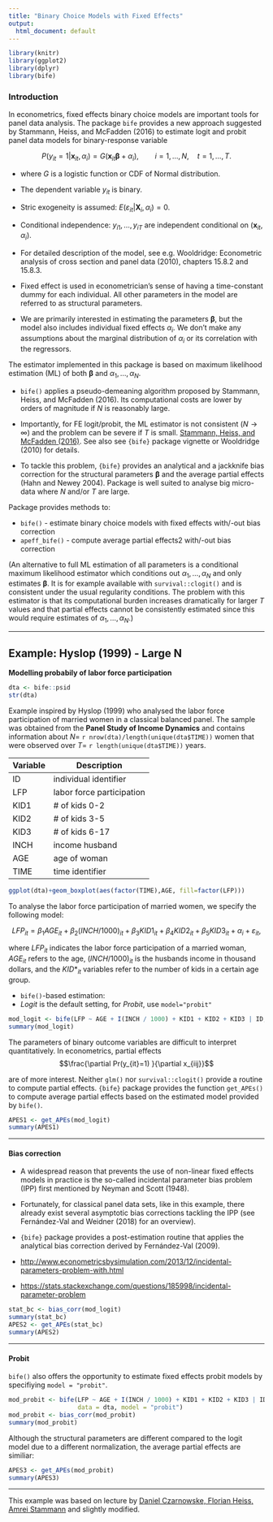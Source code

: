 ---
title: "Binary Choice Models with Fixed Effects"
output:
  html_document: default
---

```{r setup, include=FALSE}
library(knitr)
library(ggplot2)
library(dplyr)
library(bife)
```


### Introduction 

In econometrics, fixed effects binary choice models are important tools for panel data analysis. The package `bife` provides a new approach suggested by Stammann, Heiss, and McFadden (2016) to estimate logit and probit panel data models for binary-response variable

$$P(y_{it}=1|\mathbf{x}_{it},\alpha_i) = 
G(\mathbf{x}_{it}\mathbf{\beta}+\alpha_i), \qquad i=1, \dots, N, \quad t=1, \dots , T.$$

* where $G$ is a logistic function or CDF of Normal distribution.  

* The dependent variable $y_{it}$ is binary.   

* Stric exogeneity is assumed: $E(\varepsilon_{it}|\mathbf{X}_i,\alpha_i)=0$.  

* Conditional independence: $y_{i1}, \dots, y_{iT}$ are independent conditional on $(\mathbf{x}_{it},\alpha_i)$.

* For detailed description of the model, see e.g. Wooldridge: Econometric analysis of cross section and panel data (2010), chapters 15.8.2 and 15.8.3.

* Fixed effect is used in econometrician's sense of having a time-constant dummy for each individual. All other parameters in the model are referred to as structural parameters.


* We are primarily interested in estimating the parameters $\mathbf{\beta}$, but the model also includes individual fixed effects $\alpha_i$. We don't make any assumptions about the marginal distribution of $\alpha_i$ or its correlation with the regressors.

The estimator implemented in this package is based on maximum likelihood estimation (ML) of both $\mathbf{\beta}$ and $\alpha_1,\dots,\alpha_N$. 

* `bife()` applies a pseudo-demeaning algorithm proposed by Stammann, Heiss, and McFadden (2016). Its computational costs are lower by orders of magnitude if $N$ is reasonably large.

* Importantly, for FE logit/probit, the ML estimator is not consistent ($N\rightarrow \infty$) and  the problem can be severe if $T$ is small. [Stammann, Heiss, and McFadden (2016)](https://www.econstor.eu/bitstream/10419/145837/1/VfS_2016_pid_6909.pdf). See also see `{bife}` package vignette or Wooldridge (2010) for details. 

* To tackle this problem, `{bife}` provides an analytical and a jackknife bias correction for the structural parameters $\mathbf{\beta}$ and the average partial effects (Hahn and Newey 2004). Package is well suited to analyse big micro-data where $N$ and/or $T$ are large.

Package provides methods to:

  - `bife()`  - estimate binary choice models with fixed effects with/-out bias correction
  - `apeff_bife()`  - compute average partial effects2 with/-out bias correction


(An alternative to full ML estimation of all parameters is a conditional maximum likelihood estimator which conditions out $\alpha_1,\dots,\alpha_N$ and only estimates $\mathbf{\beta}$. It is for example available with `survival::clogit()` and is consistent under the usual regularity conditions. The problem with this estimator is that its computational burden increases dramatically for larger $T$ values and that partial effects cannot be consistently estimated since this would require estimates of $\alpha_1,\dots,\alpha_N$.)


---


## Example: Hyslop (1999) - Large N

**Modelling probabily of labor force participation** 


```{r}
dta <- bife::psid
str(dta)
```

Example inspired by Hyslop (1999) who analysed the labor force participation of married women in a classical balanced panel. The sample was obtained from the **Panel Study of Income Dynamics** and contains information about $N=$ `r nrow(dta)/length(unique(dta$TIME))` women that were observed over $T=$ `r length(unique(dta$TIME))` years.

| Variable | Description                |
|----------|----------------------------|
| ID       | individual identifier      |
| LFP      | labor force participation  |
| KID1     | # of kids 0-2              |
| KID2     | # of kids 3-5              |
| KID3     | # of kids 6-17             |
| INCH     | income husband             |
| AGE      | age of woman               |
| TIME     | time identifier            |

```{r, warning=FALSE}
ggplot(dta)+geom_boxplot(aes(factor(TIME),AGE, fill=factor(LFP)))
```



To analyse the labor force participation of married women, we specify the following model:

$$LFP_{it}=\beta_1 AGE_{it}+\beta_2(INCH/1000)_{it}+\beta_3 KID1_{it}+\beta_4 KID2_{it}+\beta_5 KID3_{it}+\alpha_i+\varepsilon_{it},$$

where $LFP_{it}$ indicates the labor force participation of a married woman, $AGE_{it}$ refers to the age, $(INCH/1000)_{it}$ is the husbands income in thousand dollars, and the $KID\ast_{it}$ variables refer to the number of kids in a certain age group.


* `bife()`-based estimation:  
* *Logit* is the default setting, for *Probit*, use `model="probit"`  


```{r}
mod_logit <- bife(LFP ~ AGE + I(INCH / 1000) + KID1 + KID2 + KID3 | ID, data = dta)
summary(mod_logit)
```

The parameters of binary outcome variables are difficult to interpret quantitatively. In econometrics, partial effects 
$$\frac{\partial Pr(y_{it}=1) }{\partial x_{iij}}$$

are of more interest. Neither `glm()` nor `survival::clogit()` provide a routine to compute partial effects. `{bife}` package provides the function `get_APEs()` to compute average partial effects based on the estimated model provided by `bife()`.

```{r}
APES1 <- get_APEs(mod_logit)
summary(APES1)
```


--- 

#### Bias correction 

* A widespread reason that prevents the use of non-linear fixed effects models in practice is the so-called incidental parameter bias problem (IPP) first mentioned by Neyman and Scott (1948).  
* Fortunately, for classical panel data sets, like in this example, there already exist several asymptotic bias corrections tackling the IPP (see Fernández-Val and Weidner (2018) for an overview).  
* `{bife}` package provides a post-estimation routine that applies the analytical bias correction derived by Fernández-Val (2009).

* [http://www.econometricsbysimulation.com/2013/12/incidental-parameters-problem-with.html](http://www.econometricsbysimulation.com/2013/12/incidental-parameters-problem-with.html)  
* [https://stats.stackexchange.com/questions/185998/incidental-parameter-problem](https://stats.stackexchange.com/questions/185998/incidental-parameter-problem)


```{r}
stat_bc <- bias_corr(mod_logit)
summary(stat_bc)
APES2 <- get_APEs(stat_bc)
summary(APES2)
```


--- 

#### Probit

`bife()` also offers the opportunity to estimate fixed effects probit models by specifiying `model = "probit"`.

```{r}
mod_probit <- bife(LFP ~ AGE + I(INCH / 1000) + KID1 + KID2 + KID3 | ID, 
                   data = dta, model = "probit")
mod_probit <- bias_corr(mod_probit)
summary(mod_probit)
```

Although the structural parameters are different compared to the logit model due to a different normalization, the average partial effects are similiar:

```{r}
APES3 <- get_APEs(mod_probit)
summary(APES3)
```

---


This example was based on lecture by [Daniel Czarnowske, Florian Heiss, Amrei Stammann](https://cran.r-project.org/web/packages/bife/vignettes/howto.html) and slightly modified.
